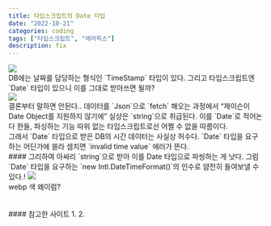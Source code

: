 ```yaml
---
title: 타입스크립트의 Date 타입
date: "2022-10-21"
categories: coding
tags: ["타입스크립트", "에러픽스"]
description: fix
---
```

<Img src='/images/에러/스샷_Date디비.webp' />
<br/>
DB에는 날짜를 담당하는 형식인 `TimeStamp` 타입이 있다.  
그리고 타입스크립트엔 `Date` 타입이 있으니 이를 그대로 받아쓰면 될까?    
<br/>
<Img src='/images/에러/스샷_Date타입.webp' />
<br/>
결론부터 말하면 안된다..  
데이터를 `Json`으로 `fetch` 해오는 과정에서 <q>제이슨이 Date Object를 지원하지 않기에</q> 실상은 `string`으로 취급된다. 이를 `Date`로 적어논다 한들, 파싱하는 기능 따위 없는 타입스크립트로선 어쩔 수 없을 따름이다.
<br/>
그래서 `Date` 타입으로 받은 DB의 시간 데이터는 사실상 허수다. `Date` 타입을 요구하는 어딘가에 쓸라 셈치면 `invalid time value` 에러가 뜬다.  
<br/>
#### 그리하여
아싸리 `string`으로 받아 이를 Date 타입으로 파씽하는 게 낫다. 그럼 `Date` 타입을 요구하는 `new Intl.DateTimeFormat()`의 인수로 얌전히 들여보낼 수 있다.!
<Img src='/images/에러/스샷_Date파싱.webp' />
<figcaption>webp 색 왜이럼?</figcaption>

<br/>
<br/>
#### 참고한 사이트
1. <Lnk text='There is not a Date type in typescript' href='https://stackoverflow.com/questions/43503623/how-to-declare-a-date-attribute-on-angular2-model' />
2. <Lnk text='Intl.DateTime formatter get invalid time' href='https://stackoverflow.com/questions/73645872/intl-datetime-formatter-get-invalid-time-every-time-even-after-rerendering-compo' />